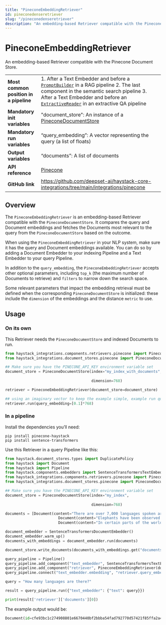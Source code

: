 ```yaml
---
title: "PineconeEmbeddingRetriever"
id: pineconedenseretriever
slug: "/pineconedenseretriever"
description: "An embedding-based Retriever compatible with the Pinecone Document Store."
---
```


# PineconeEmbeddingRetriever

An embedding-based Retriever compatible with the Pinecone Document Store.

|  |  |
| --- | --- |
| **Most common position in a pipeline** | 1. After a Text Embedder and before a [`PromptBuilder`](../builders/promptbuilder.mdx)   in a RAG pipeline 2. The last component in the semantic search pipeline 3. After a Text Embedder and before an [`ExtractiveReader`](../readers/extractivereader.mdx)   in an extractive QA pipeline |
| **Mandatory init variables**           | "document_store": An instance of a [PineconeDocumentStore](../../document-stores/pinecone-document-store.mdx)                                                                                                                                                                                   |
| **Mandatory run variables**            | “query_embedding”: A vector representing the query (a list of floats)                                                                                                                                                                                                     |
| **Output variables**                   | “documents”: A list of documents                                                                                                                                                                                                                                          |
| **API reference**                      | [Pinecone](/reference/integrations-pinecone)                                                                                                                                                                                                                                     |
| **GitHub link**                        | https://github.com/deepset-ai/haystack-core-integrations/tree/main/integrations/pinecone                                                                                                                                                                                |

## Overview

The `PineconeEmbeddingRetriever` is an embedding-based Retriever compatible with the `PineconeDocumentStore`. It compares the query and Document embeddings and fetches the Documents most relevant to the query from the `PineconeDocumentStore` based on the outcome. 

When using the `PineconeEmbeddingRetriever` in your NLP system, make sure it has the query and Document embeddings available. You can do so by adding a Document Embedder to your indexing Pipeline and a Text Embedder to your query Pipeline.

In addition to the `query_embedding`, the `PineconeEmbeddingRetriever` accepts other optional parameters, including `top_k` (the maximum number of Documents to retrieve) and `filters` to narrow down the search space.

Some relevant parameters that impact the embedding retrieval must be defined when the corresponding `PineconeDocumentStore` is initialized: these include the `dimension` of the embeddings and the distance `metric` to use.

## Usage

### On its own

This Retriever needs the `PineconeDocumentStore` and indexed Documents to run.

```python
from haystack_integrations.components.retrievers.pinecone import PineconeEmbeddingRetriever
from haystack_integrations.document_stores.pinecone import PineconeDocumentStore

## Make sure you have the PINECONE_API_KEY environment variable set
document_store = PineconeDocumentStore(index="my_index_with_documents",
																			 namespace="my_namespace",
                                       dimension=768)

retriever = PineconeEmbeddingRetriever(document_store=document_store)

## using an imaginary vector to keep the example simple, example run query:
retriever.run(query_embedding=[0.1]*768)
```

### In a pipeline

Install the dependencies you’ll need:

```shell
pip install pinecone-haystack
pip install sentence-transformers
```

Use this Retriever in a query Pipeline like this:

```python
from haystack.document_stores.types import DuplicatePolicy
from haystack import Document
from haystack import Pipeline
from haystack.components.embedders import SentenceTransformersTextEmbedder, SentenceTransformersDocumentEmbedder
from haystack_integrations.components.retrievers.pinecone import PineconeEmbeddingRetriever
from haystack_integrations.document_stores.pinecone import PineconeDocumentStore

## Make sure you have the PINECONE_API_KEY environment variable set
document_store = PineconeDocumentStore(index="my_index",
																			 namespace="my_namespace",
                                       dimension=768)

documents = [Document(content="There are over 7,000 languages spoken around the world today."),
						Document(content="Elephants have been observed to behave in a way that indicates a high level of self-awareness, such as recognizing themselves in mirrors."),
						Document(content="In certain parts of the world, like the Maldives, Puerto Rico, and San Diego, you can witness the phenomenon of bioluminescent waves.")]

document_embedder = SentenceTransformersDocumentEmbedder()  
document_embedder.warm_up()
documents_with_embeddings = document_embedder.run(documents)

document_store.write_documents(documents_with_embeddings.get("documents"), policy=DuplicatePolicy.OVERWRITE)

query_pipeline = Pipeline()
query_pipeline.add_component("text_embedder", SentenceTransformersTextEmbedder())
query_pipeline.add_component("retriever", PineconeEmbeddingRetriever(document_store=document_store))
query_pipeline.connect("text_embedder.embedding", "retriever.query_embedding")

query = "How many languages are there?"

result = query_pipeline.run({"text_embedder": {"text": query}})

print(result['retriever']['documents'][0])
```

The example output would be:

```python
Document(id=cfe93bc1c274908801e6670440bf2bbba54fad792770d57421f85ffa2a4fcc94, content: 'There are over 7,000 languages spoken around the world today.', score: 0.87717235, embedding: vector of size 768)
```